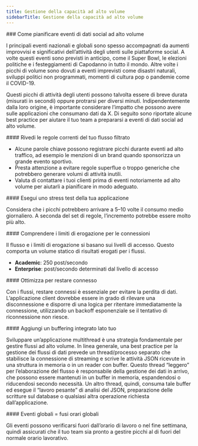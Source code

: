```yaml
---
title: Gestione della capacità ad alto volume
sidebarTitle: Gestione della capacità ad alto volume
---
```


<div id="how-to-plan-for-high-volume-social-data-events">
  ### Come pianificare eventi di dati social ad alto volume
</div>

I principali eventi nazionali e globali sono spesso accompagnati da aumenti improvvisi e significativi dell’attività degli utenti sulle piattaforme social. A volte questi eventi sono previsti in anticipo, come il Super Bowl, le elezioni politiche e i festeggiamenti di Capodanno in tutto il mondo. Altre volte i picchi di volume sono dovuti a eventi imprevisti come disastri naturali, sviluppi politici non programmati, momenti di cultura pop o pandemie come il COVID-19.

Questi picchi di attività degli utenti possono talvolta essere di breve durata (misurati in secondi) oppure protrarsi per diversi minuti. Indipendentemente dalla loro origine, è importante considerare l’impatto che possono avere sulle applicazioni che consumano dati da X. Di seguito sono riportate alcune best practice per aiutare il tuo team a prepararsi a eventi di dati social ad alto volume.

<div id="review-your-current-filtered-stream-rules">
  #### Rivedi le regole correnti del tuo flusso filtrato
</div>

* Alcune parole chiave possono registrare picchi durante eventi ad alto traffico, ad esempio le menzioni di un brand quando sponsorizza un grande evento sportivo.
* Presta attenzione a evitare regole superflue o troppo generiche che potrebbero generare volumi di attività inutili.
* Valuta di contattare i tuoi clienti prima di eventi notoriamente ad alto volume per aiutarli a pianificare in modo adeguato.
     

<div id="stress-test-your-application">
  #### Esegui uno stress test della tua applicazione
</div>

Considera che i picchi potrebbero arrivare a 5–10 volte il consumo medio giornaliero. A seconda del set di regole, l’incremento potrebbe essere molto più alto.

<div id="understand-delivery-caps-for-connections">
  #### Comprendere i limiti di erogazione per le connessioni
</div>

Il flusso e i limiti di erogazione si basano sui livelli di accesso. Questo comporta un volume statico di risultati erogati per i flussi.

* **Academic**: 250 post/secondo
* **Enterprise**: post/secondo determinati dal livello di accesso

<div id="optimize-to-stay-connected">
  #### Ottimizza per restare connesso
</div>

Con i flussi, restare connessi è essenziale per evitare la perdita di dati. L’applicazione client dovrebbe essere in grado di rilevare una disconnessione e disporre di una logica per ritentare immediatamente la connessione, utilizzando un backoff esponenziale se il tentativo di riconnessione non riesce.
 

<div id="add-built-in-buffering-on-your-end">
  #### Aggiungi un buffering integrato lato tuo
</div>

Sviluppare un’applicazione multithread è una strategia fondamentale per gestire flussi ad alto volume. In linea generale, una best practice per la gestione dei flussi di dati prevede un thread/processo separato che stabilisce la connessione di streaming e scrive le attività JSON ricevute in una struttura in memoria o in un reader con buffer. Questo thread “leggero” per l’elaborazione del flusso è responsabile della gestione dei dati in arrivo, che possono essere mantenuti in un buffer in memoria, espandendosi o riducendosi secondo necessità. Un altro thread, quindi, consuma tale buffer ed esegue il “lavoro pesante” di analisi del JSON, preparazione delle scritture sul database o qualsiasi altra operazione richiesta dall’applicazione.
 

<div id="global-events-global-time-zones">
  #### Eventi globali = fusi orari globali
</div>

Gli eventi possono verificarsi fuori dall’orario di lavoro o nel fine settimana, quindi assicurati che il tuo team sia pronto a gestire picchi al di fuori del normale orario lavorativo.
